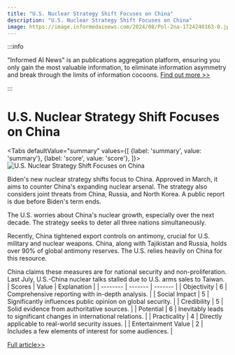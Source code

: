 ```yaml
---
title: "U.S. Nuclear Strategy Shift Focuses on China"
description: "U.S. Nuclear Strategy Shift Focuses on China"
image: https://image.informedainews.com/2024/08/Pol-2na-1724240163-0.jpg
---
```



:::info

"Informed AI News" is an publications aggregation platform, ensuring you only gain the most valuable information, to eliminate information asymmetry and break through the limits of information cocoons.  [Find out more >>](/)

:::

# U.S. Nuclear Strategy Shift Focuses on China


<Tabs
	defaultValue="summary"
	values={[
	{label: 'summary', value: 'summary'},
	{label: 'score', value: 'score'},
]}>
<TabItem value="summary">
<img
  src="https://image.informedainews.com/2024/08/Pol-2na-1724240163-0.jpg"
  alt="U.S. Nuclear Strategy Shift Focuses on China"
/>



Biden's new nuclear strategy shifts focus to China. Approved in March, it aims to counter China's expanding nuclear arsenal. The strategy also considers joint threats from China, Russia, and North Korea. A public report is due before Biden's term ends.

The U.S. worries about China's nuclear growth, especially over the next decade. The strategy seeks to deter all three nations simultaneously.

Recently, China tightened export controls on antimony, crucial for U.S. military and nuclear weapons. China, along with Tajikistan and Russia, holds over 90% of global antimony reserves. The U.S. relies heavily on China for this resource.

China claims these measures are for national security and non-proliferation. Last July, U.S.-China nuclear talks stalled due to U.S. arms sales to Taiwan.
</TabItem>
<TabItem value="score">
	| Scores     | Value   | Explanation |
	| -------- | ------- | ------- |
	| Objectivity  | 6    | Comprehensive reporting with in-depth analysis.    |
	| Social Impact | 5     | Significantly influences public opinion on global security.    |
	| Credibility    | 5    | Solid evidence from authoritative sources.    |
	| Potential    | 6    | Inevitably leads to significant changes in international relations.    |
	| Practicality    | 4    | Directly applicable to real-world security issues.    |
	| Entertainment Value    | 2    | Includes a few elements of interest for some audiences.    |
</TabItem>
</Tabs>

[Full article>>](https://sputniknews.com/20240820/biden-reportedly-approved-new-nuclear-strategy-refocusing-on-chinese-threat-1119849083.html)
